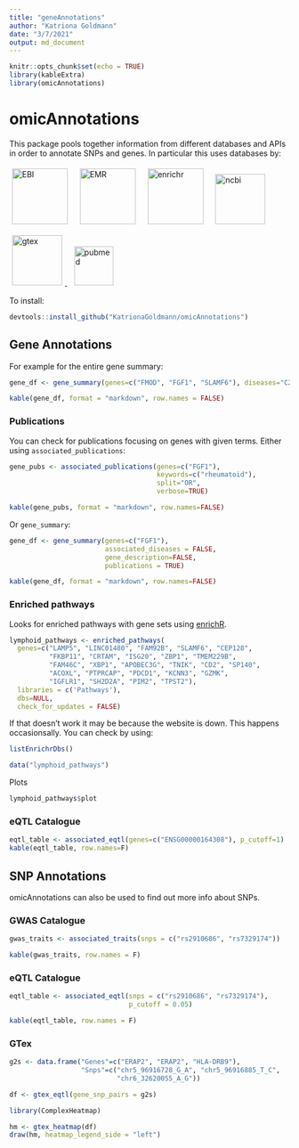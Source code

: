 ```yaml
---
title: "geneAnnotations"
author: "Katriona Goldmann"
date: "3/7/2021"
output: md_document
---
```


```r
knitr::opts_chunk$set(echo = TRUE)
library(kableExtra)
library(omicAnnotations)
```


# omicAnnotations

This package pools together information from different databases and APIs in order to annotate SNPs and genes. In particular this uses databases by:

<a href="https://www.ebi.ac.uk/"><img src="https://www.ebi.ac.uk/eccb/2016/wp-content/uploads/2016/03/EMBL-EBI.png" alt="EBI" height="100" style="margin:5px;"/></a> &nbsp; <a href="https://www.qmul.ac.uk/whri/emr/"><img src="https://pbs.twimg.com/profile_images/1102971554097438721/jlBwbq2-_400x400.png" alt="EMR" height="100" style="margin:5px;"/></a> &nbsp; <a href="https://maayanlab.cloud/Enrichr/"><img src="https://lw-static-files.s3.amazonaws.com/public/logos/2688.png" alt="enrichr" height="100" style="margin:5px;"/></a> &nbsp; <a href="https://www.ncbi.nlm.nih.gov/"><img src="https://upload.wikimedia.org/wikipedia/commons/thumb/0/07/US-NLM-NCBI-Logo.svg/1200px-US-NLM-NCBI-Logo.svg.png" alt="ncbi" height="90" style="margin:5px; margin-bottom:15px;"/></a> &nbsp; <a href="https://www.gtexportal.org/home/"><img src="https://lh4.googleusercontent.com/bQslJhi8fXIPK_Q7FII6M34DJrFriAt3paXvwuam_QfBvyaETGbdVn6qOqyQ-N9oVMqOXzeNbpLLeJKqM-q6CNal0gyeE-u-UnB52_BJK895wJES_XZO-UlcEVPDNj2qTArWGgP_" alt="gtex" height="90" style="margin:5px;"/> </a>&nbsp; <a href="https://pubmed.ncbi.nlm.nih.gov/"><img src="https://miro.medium.com/max/1200/1*09zn4xwEeADS3c4V5QUiRA.png" alt="pubmed" height="70" style="margin:5px;"/></a>



To install: 

```r
devtools::install_github("KatrionaGoldmann/omicAnnotations")
```

## Gene Annotations

For example for the entire gene summary: 

```r
gene_df <- gene_summary(genes=c("FMOD", "FGF1", "SLAMF6"), diseases="C20")
```


```r
kable(gene_df, format = "markdown", row.names = FALSE)
```

### Publications

You can check for publications focusing on genes with given terms. Either 
using `associated_publications`:

```r
gene_pubs <- associated_publications(genes=c("FGF1"), 
                                     keywords=c("rheumatoid"), 
                                     split="OR", 
                                     verbose=TRUE)

kable(gene_pubs, format = "markdown", row.names=FALSE)
```


Or `gene_summary`: 

```r
gene_df <- gene_summary(genes=c("FGF1"), 
                        associated_diseases = FALSE,
                        gene_description=FALSE, 
                        publications = TRUE)

kable(gene_df, format = "markdown", row.names=FALSE)
```

### Enriched pathways

Looks for enriched pathways with gene sets using [enrichR](https://maayanlab.cloud/Enrichr/).

```r
lymphoid_pathways <- enriched_pathways(
  genes=c("LAMP5", "LINC01480", "FAM92B", "SLAMF6", "CEP128",
          "FKBP11", "CRTAM", "ISG20", "ZBP1", "TMEM229B",
          "FAM46C", "XBP1", "APOBEC3G", "TNIK", "CD2", "SP140",
          "ACOXL", "PTPRCAP", "PDCD1", "KCNN3", "GZMK",
          "IGFLR1", "SH2D2A", "PIM2", "TPST2"),
  libraries = c('Pathways'),
  dbs=NULL,
  check_for_updates = FALSE)
```

If that doesn't work it may be because the website is down. This happens occasionsally. You can check by using: 

```r
listEnrichrDbs()
```

```r
data("lymphoid_pathways")
```

Plots

```r
lymphoid_pathways$plot
```

### eQTL Catalogue

```r
eqtl_table <- associated_eqtl(genes=c("ENSG00000164308"), p_cutoff=1)
kable(eqtl_table, row.names=F) 
```

## SNP Annotations

omicAnnotations can also be used to find out more info about SNPs.

### GWAS Catalogue

```r
gwas_traits <- associated_traits(snps = c("rs2910686", "rs7329174"))

kable(gwas_traits, row.names = F) 
```

### eQTL Catalogue

```r
eqtl_table <- associated_eqtl(snps = c("rs2910686", "rs7329174"),
                              p_cutoff = 0.05)

kable(eqtl_table, row.names = F) 
```


### GTex 

```r
g2s <- data.frame("Genes"=c("ERAP2", "ERAP2", "HLA-DRB9"), 
                  "Snps"=c("chr5_96916728_G_A", "chr5_96916885_T_C", 
                           "chr6_32620055_A_G"))

df <- gtex_eqtl(gene_snp_pairs = g2s)
```

```r
library(ComplexHeatmap)

hm <- gtex_heatmap(df)
draw(hm, heatmap_legend_side = "left")
```